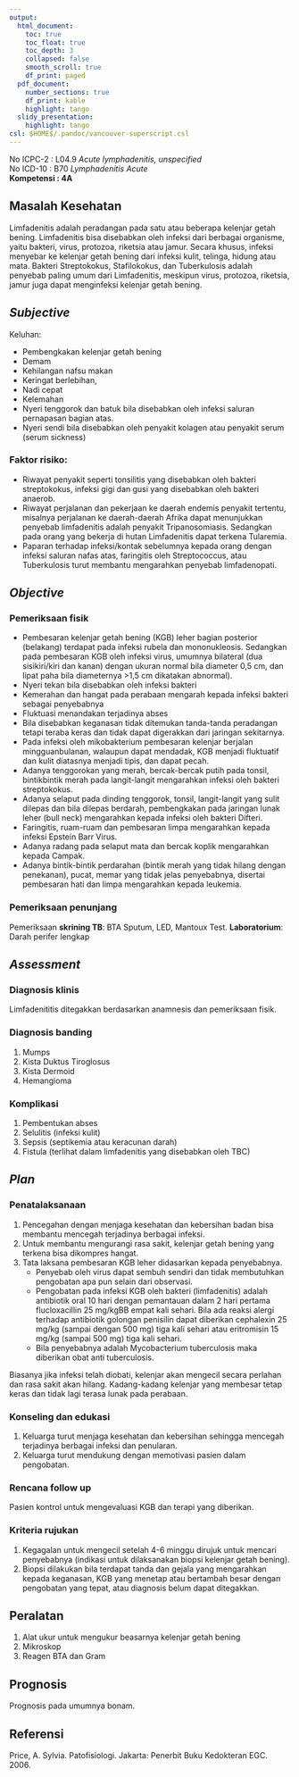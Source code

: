 ```yaml
---
output:
  html_document:
    toc: true
    toc_float: true
    toc_depth: 3
    collapsed: false
    smooth_scroll: true
    df_print: paged
  pdf_document:
    number_sections: true
    df_print: kable
    highlight: tango
  slidy_presentation:
    highlight: tango
csl: $HOME$/.pandoc/vancouver-superscript.csl
---
```


No ICPC-2	: L04.9 *Acute lymphadenitis, unspecified*  
No ICD-10	: B70 *Lymphadenitis Acute*  
**Kompetensi 	: 4A**

## Masalah Kesehatan

Limfadenitis adalah peradangan pada satu atau beberapa kelenjar getah bening.
Limfadenitis bisa disebabkan oleh infeksi dari berbagai organisme, yaitu
bakteri, virus, protozoa, riketsia atau jamur. Secara khusus, infeksi menyebar
ke kelenjar getah bening dari infeksi kulit, telinga, hidung atau mata. Bakteri
Streptokokus, Stafilokokus, dan Tuberkulosis adalah penyebab paling umum dari
Limfadenitis, meskipun virus, protozoa, riketsia, jamur juga dapat menginfeksi
kelenjar getah bening.

## *Subjective*

Keluhan:

- Pembengkakan kelenjar getah bening
- Demam
- Kehilangan nafsu makan
- Keringat berlebihan,
- Nadi cepat
- Kelemahan
- Nyeri tenggorok dan batuk bila disebabkan oleh infeksi saluran pernapasan
  bagian atas.
- Nyeri sendi bila disebabkan oleh penyakit kolagen atau penyakit serum (serum
  sickness)

### Faktor risiko:

- Riwayat penyakit seperti tonsilitis yang disebabkan oleh bakteri
  streptokokus, infeksi gigi dan gusi yang disebabkan oleh bakteri anaerob.
- Riwayat perjalanan dan pekerjaan ke daerah endemis penyakit tertentu,
  misalnya perjalanan ke daerah-daerah Afrika dapat menunjukkan penyebab
  limfadenitis adalah penyakit Tripanosomiasis. Sedangkan pada orang yang
  bekerja di hutan Limfadenitis dapat terkena Tularemia.
- Paparan terhadap infeksi/kontak sebelumnya kepada orang dengan infeksi
  saluran nafas atas, faringitis oleh Streptococcus, atau Tuberkulosis turut
  membantu mengarahkan penyebab limfadenopati.

## *Objective*

### Pemeriksaan fisik

- Pembesaran kelenjar getah bening (KGB) leher bagian posterior (belakang)
  terdapat pada infeksi rubela dan mononukleosis. Sedangkan pada pembesaran KGB
  oleh infeksi virus, umumnya bilateral (dua sisikiri/kiri dan kanan) dengan
  ukuran normal bila diameter 0,5 cm, dan lipat paha bila diameternya >1,5 cm
  dikatakan abnormal).
- Nyeri tekan bila disebabkan oleh infeksi bakteri
- Kemerahan dan hangat pada perabaan mengarah kepada infeksi bakteri sebagai
  penyebabnya
- Fluktuasi menandakan terjadinya abses
- Bila disebabkan keganasan tidak ditemukan tanda-tanda peradangan tetapi
  teraba keras dan tidak dapat digerakkan dari jaringan sekitarnya.
- Pada infeksi oleh mikobakterium pembesaran kelenjar berjalan mingguanbulanan,
  walaupun dapat mendadak, KGB menjadi fluktuatif dan kulit diatasnya menjadi
  tipis, dan dapat pecah.
- Adanya tenggorokan yang merah, bercak-bercak putih pada tonsil, bintikbintik
  merah pada langit-langit mengarahkan infeksi oleh bakteri streptokokus.
- Adanya selaput pada dinding tenggorok, tonsil, langit-langit yang sulit
  dilepas dan bila dilepas berdarah, pembengkakan pada jaringan lunak leher
  (bull neck) mengarahkan kepada infeksi oleh bakteri Difteri.
- Faringitis, ruam-ruam dan pembesaran limpa mengarahkan kepada infeksi Epstein
  Barr Virus.
- Adanya radang pada selaput mata dan bercak koplik mengarahkan kepada Campak.
- Adanya bintik-bintik perdarahan (bintik merah yang tidak hilang dengan
  penekanan), pucat, memar yang tidak jelas penyebabnya, disertai pembesaran
  hati dan limpa mengarahkan kepada leukemia.

### Pemeriksaan penunjang

Pemeriksaan **skrining TB**: BTA Sputum, LED, Mantoux Test.
**Laboratorium**: Darah perifer lengkap

## *Assessment*

### Diagnosis klinis

Limfadenititis ditegakkan berdasarkan anamnesis dan pemeriksaan fisik.

### Diagnosis banding

1. Mumps
2. Kista Duktus Tiroglosus
3. Kista Dermoid
4. Hemangioma

### Komplikasi

1. Pembentukan abses
2. Selulitis (infeksi kulit)
3. Sepsis (septikemia atau keracunan darah)
4. Fistula (terlihat dalam limfadenitis yang disebabkan oleh TBC)

## *Plan*

### Penatalaksanaan

1. Pencegahan dengan menjaga kesehatan dan kebersihan badan bisa membantu
   mencegah terjadinya berbagai infeksi.
2. Untuk membantu mengurangi rasa sakit, kelenjar getah bening yang terkena
   bisa dikompres hangat.
3. Tata laksana pembesaran KGB leher didasarkan kepada penyebabnya.
   - Penyebab oleh virus dapat sembuh sendiri dan tidak membutuhkan pengobatan apa
     pun selain dari observasi.
   - Pengobatan pada infeksi KGB oleh bakteri (limfadenitis) adalah antibiotik
     oral 10 hari dengan pemantauan dalam 2 hari pertama flucloxacillin 25 mg/kgBB
     empat kali sehari. Bila ada reaksi alergi terhadap antibiotik golongan
     penisilin dapat diberikan cephalexin 25 mg/kg (sampai dengan 500 mg) tiga
     kali sehari atau eritromisin 15 mg/kg (sampai 500 mg) tiga kali sehari.
   - Bila penyebabnya adalah Mycobacterium tuberculosis maka diberikan obat anti
     tuberculosis.

Biasanya jika infeksi telah diobati, kelenjar akan mengecil secara
perlahan dan rasa sakit akan hilang. Kadang-kadang kelenjar yang
membesar tetap keras dan tidak lagi terasa lunak pada perabaan.

### Konseling dan edukasi

1. Keluarga turut menjaga kesehatan dan kebersihan sehingga mencegah terjadinya
   berbagai infeksi dan penularan.
2. Keluarga turut mendukung dengan memotivasi pasien dalam pengobatan.

### Rencana follow up

Pasien kontrol untuk mengevaluasi KGB dan terapi yang diberikan.

### Kriteria rujukan

1. Kegagalan untuk mengecil setelah 4-6 minggu dirujuk untuk mencari
   penyebabnya (indikasi untuk dilaksanakan biopsi kelenjar getah bening).
2. Biopsi dilakukan bila terdapat tanda dan gejala yang mengarahkan kepada
   keganasan, KGB yang menetap atau bertambah besar dengan pengobatan yang
   tepat, atau diagnosis belum dapat ditegakkan.

## Peralatan

1. Alat ukur untuk mengukur beasarnya kelenjar getah bening
2. Mikroskop
3. Reagen BTA dan Gram

## Prognosis

Prognosis pada umumnya bonam.

## Referensi

Price, A. Sylvia. Patofisiologi. Jakarta: Penerbit Buku Kedokteran EGC. 2006.
